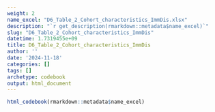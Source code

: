 ```yaml
---
weight: 2
name_excel: "D6_Table_2_Cohort_characteristics_ImmDis.xlsx"
description: "`r get_description(rmarkdown::metadata$name_excel)`"
slug: "D6_Table_2_Cohort_characteristics_ImmDis"
datetime: 1.7319455e+09
title: D6_Table_2_Cohort_characteristics_ImmDis
author: ''
date: '2024-11-18'
categories: []
tags: []
archetype: codebook
output: html_document
---
```


```r
html_codebook(rmarkdown::metadata$name_excel)
```
